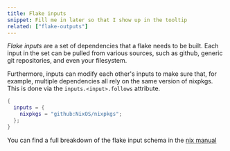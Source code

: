 ```yaml
---
title: Flake inputs
snippet: Fill me in later so that I show up in the tooltip
related: ["flake-outputs"]
---
```


*Flake inputs* are a set of dependencies that a flake needs to be built.
Each input in the set can be pulled from various sources, such as github, generic git repositories, and even your filesystem.

Furthermore, inputs can modify each other's inputs to make sure that,
for example, multiple dependencies all rely on the same version of nixpkgs.
This is done via the `inputs.<input>.follows` attribute.

```nix filename=flake.nix
{
  inputs = {
    nixpkgs = "github:NixOS/nixpkgs";
  };
}
```

You can find a full breakdown of the flake input schema in the [nix manual](https://nixos.org/manual/nix/stable/command-ref/new-cli/nix3-flake.html#flake-inputs)
